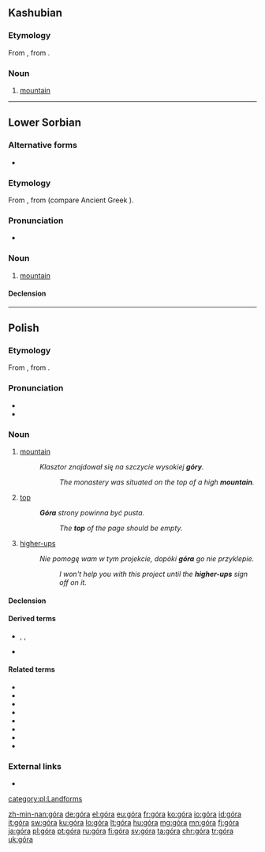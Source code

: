 {{also|gora|göra|górą|goral}}
==Kashubian==

===Etymology===
From {{inh|csb|sla-pro|*gora}}, from {{etyl|ine-pro|csb}} {{m|ine-pro|*gʷerh₃-}}.

===Noun===
{{head|csb|noun|g=f}}

# [[mountain]]

----

==Lower Sorbian==

===Alternative forms===
* {{l|dsb|gora}} {{qualifier|obsolete}}

===Etymology===
From {{inh|dsb|sla-pro|*gora}}, from {{etyl|ine-pro|dsb}} {{m|ine-pro|*gʷerh₃-||mountain}} (compare Ancient Greek {{m|grc|Βορέας||the north, the area beyond the mountains}}).

===Pronunciation===
* {{IPA|[ˈɡɨra]|[ˈɡɛra]|lang=dsb}}

===Noun===
{{dsb-noun|f|dim=górka}}

# [[mountain]] {{gloss|large mass of earth and rock}}

====Declension====
{{dsb-decl-noun-1|gór}}

{{catlangcode|dsb|Landforms}}

----

==Polish==

===Etymology===
From {{inh|pl|sla-pro|*gora}}, from {{etyl|ine-pro|pl}} {{m|ine-pro|*gʷerh₃-}}.

===Pronunciation===
* {{audio|Pl-góra.ogg|audio|lang=pl}}
* {{IPA|[ˈɡura]|lang=pl}}

===Noun===
{{pl-noun|f}}

# [[mountain]]
#: ''Klasztor znajdował się na szczycie wysokiej '''góry'''.''
#:: ''The monastery was situated on the top of a high '''mountain'''.''
# [[top]]
#: '''''Góra''' strony powinna być pusta.''
#:: ''The '''top''' of the page should be empty.''
# {{label|pl|colloquial}} [[higher-up]]s
#: ''Nie pomogę wam w tym projekcie, dopóki '''góra''' go nie przyklepie.''
#:: ''I won't help you with this project until the '''higher-ups''' sign off on it.''

====Declension====
{{pl-decl-noun-f|gó|r}}

====Derived terms====
* {{sense|mountain}} {{l|pl|górski}}, {{l|pl|górzysty}}, {{l|pl|górować}}
* {{sense|top}} {{l|pl|górny}}

====Related terms====
* {{l|pl|do góry}}
* {{l|pl|ku górze}}
* {{l|pl|na górę}}
* {{l|pl|w górę}}
* {{l|pl|w górze}}
* {{l|pl|z góry}}
* {{l|pl|góra lodowa}}
* {{l|pl|do góry nogami}}

===External links===
* {{R:PWN}}

[[category:pl:Landforms]]

[[zh-min-nan:góra]]
[[de:góra]]
[[el:góra]]
[[eu:góra]]
[[fr:góra]]
[[ko:góra]]
[[io:góra]]
[[id:góra]]
[[it:góra]]
[[sw:góra]]
[[ku:góra]]
[[lo:góra]]
[[lt:góra]]
[[hu:góra]]
[[mg:góra]]
[[mn:góra]]
[[fj:góra]]
[[ja:góra]]
[[pl:góra]]
[[pt:góra]]
[[ru:góra]]
[[fi:góra]]
[[sv:góra]]
[[ta:góra]]
[[chr:góra]]
[[tr:góra]]
[[uk:góra]]